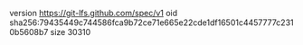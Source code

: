 version https://git-lfs.github.com/spec/v1
oid sha256:79435449c744586fca9b72ce71e665e22cde1df16501c4457777c2310b5608b7
size 30310
